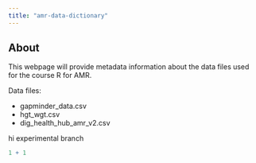 ```yaml
---
title: "amr-data-dictionary"
---
```


## About

This webpage will provide metadata information about the data files used for the course R for AMR.

Data files:

-   gapminder_data.csv
-   hgt_wgt.csv
-   dig_health_hub_amr_v2.csv


hi experimental branch
```r
1 + 1
```
